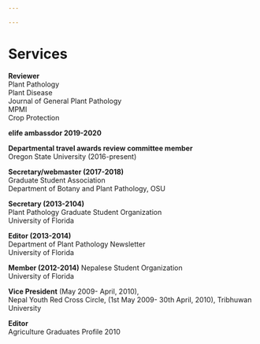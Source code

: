 ```yaml
---

---
```



# **Services**

**Reviewer**<br>
Plant Pathology <br> 
Plant Disease <br> 
Journal of General Plant Pathology <br>
MPMI <br>
Crop Protection <br>

**elife ambassdor 2019-2020**

**Departmental travel awards review committee member** <br>
Oregon State University (2016-present)<br> 

**Secretary/webmaster (2017-2018)** <br> 
Graduate Student Association <br> 
Department of Botany and Plant Pathology, OSU <br> 
 
**Secretary (2013-2104)** <br> 
Plant Pathology Graduate Student Organization <br> 
University of Florida <br> 
 
**Editor (2013-2014)** <br> 
Department of Plant Pathology Newsletter <br> 
University of Florida <br> 
 
**Member (2012-2014)** Nepalese Student Organization <br> 
University of Florida <br> 
 
**Vice President** (May 2009- April, 2010), <br> 
Nepal Youth Red Cross Circle, (1st May 2009- 30th April, 2010), Tribhuwan University <br> 
 	 
**Editor** <br> 
Agriculture Graduates Profile 2010 <br> 

